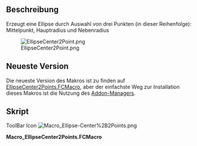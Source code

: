 <languages/>
{{Macro/de
|Name=Ellipse - Zentrum + 2 Punkte
|Icon=Macro_Ellipse-Center%2B2Points.png
|Description=Erzeugt eine Ellipse durch Auswahl von drei Punkten (in dieser Reihenfolge): Mittelpunkt, Hauptradius und Nebenradius
|Author=Eriossoltero
|Version=02.00
|Date=2019-07-29
|FCVersion=All
|Download=[https://wiki.freecad.org/images/6/66/Macro_Ellipse-Center%2B2Points.png ToolBar Icon]
}}

==Beschreibung==
Erzeugt eine Ellipse durch Auswahl von drei Punkten (in dieser Reihenfolge): Mittelpunkt, Hauptradius und Nebenradius

[[Image:EllipseCenter2Point.png]]

<span id="Latest"></span>
==Neueste Version==

Die neueste Version des Makros ist zu finden auf [https://github.com/FreeCAD/FreeCAD-macros/blob/master/ObjectCreation/EllipseCenter2Points.FCMacro EllipseCenter2Points.FCMacro], aber der einfachste Weg zur Installation dieses Makros ist die Nutzung des [[Std_AddonMgr/de|Addon-Manager]]s.

<span id="Script"></span>
==Skript==

ToolBar Icon [[Image:Macro_Ellipse-Center%2B2Points.png]]

'''Macro_EllipseCenter2Points.FCMacro'''

{{MacroCode|code=


# Macro Begin: Ellipse-Center+2Points.FCMacro +++++++++++++++++++++++++++++++++++++++++++++++++
# http://freecad-tutorial.blogspot.com/2011/12/engine-9-poly-v-belt.html
# https://wiki.freecad.org/User:Eriossoltero
# 13/03/2012, 29/07/2019
import Part, FreeCAD, math, PartGui, FreeCADGui
from FreeCAD import Base

# get the selected objects, with first selection for the trajectory and second for the section
# Adapted from:
# Macro Begin: Ellipse-Center+2Points.FCMacro +++++++++++++++++++++++++++++++++++++++++++++++++
# http://freecad-tutorial.blogspot.com/2011/12/engine-9-poly-v-belt.html
import Part, FreeCAD, math, PartGui, FreeCADGui
from FreeCAD import Base

# get the selected objects, with first selection for the trajectory and second for the section
# Adapted from:
# http://freecad-tutorial.blogspot.com/2011/12/engine-9-poly-v-belt.html
s = FreeCADGui.Selection.getSelection()
try:
    sel1=s[0].Shape
    sel2=s[1].Shape
    sel3=s[2].Shape
    pt_center = sel1.Point
    pt_radmay = sel2.Point
    pt_radmen = sel3.Point
    
    # create Part object in the current document
    myObject=App.ActiveDocument.addObject("Part::Feature","Ellipse")
    
    # create a shape and assign it to the current document
    ellipse = Part.Ellipse(pt_radmay, pt_radmen, pt_center)
    myObject.Shape = ellipse.toShape()
    # Macro End: Ellipse-Center+2Points.FCMacro +++++++++++++++++++++++++++++++++++++++++++++++++

except:
    print( "Wrong selection")
    print( "First:centre, Second:major radius and Third:minor radius")

}}

{{clear}}